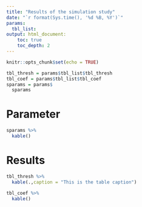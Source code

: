 ```yaml
---
title: "Results of the simulation study"
date: "`r format(Sys.time(), '%d %B, %Y')`"
params:
  tbl_list:
output: html_document:
    toc: true
    toc_depth: 2
---
```



```r
knitr::opts_chunk$set(echo = TRUE)

tbl_thresh = params$tbl_list$tbl_thresh
tbl_coef = params$tbl_list$tbl_coef
sparams = params$
  sparams
```

# Parameter

```r
sparams %>%
  kable()
```


# Results
```r
tbl_thresh %>%
  kable(.,caption = "This is the table caption")
```


```r
tbl_coef %>%
  kable()
```

